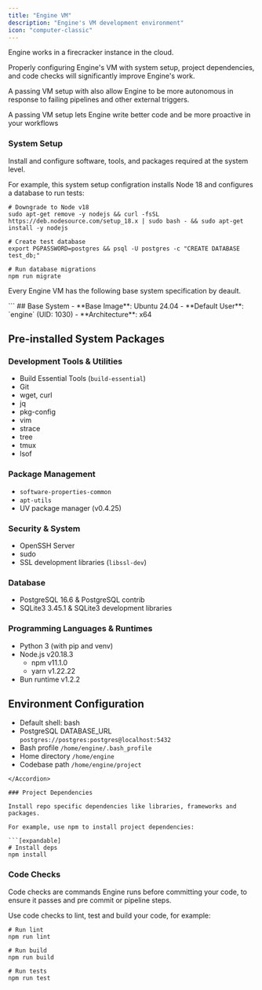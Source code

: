 ```yaml
---
title: "Engine VM"
description: "Engine's VM development environment"
icon: "computer-classic"
---
```


Engine works in a firecracker instance in the cloud.

Properly configuring Engine's VM with system setup, project dependencies, and code checks will significantly improve Engine's work.

A passing VM setup with also allow Engine to be more autonomous in response to failing pipelines and other external triggers.

<Note>
  A passing VM setup lets Engine write better code and be more proactive in your workflows
</Note>

### System Setup

Install and configure software, tools, and  packages required at the system level.

For example, this system setup configration installs Node 18 and configures a database to run tests:

```[expandable]
# Downgrade to Node v18
sudo apt-get remove -y nodejs && curl -fsSL https://deb.nodesource.com/setup_18.x | sudo bash - && sudo apt-get install -y nodejs

# Create test database
export PGPASSWORD=postgres && psql -U postgres -c "CREATE DATABASE test_db;"

# Run database migrations
npm run migrate
```

Every Engine VM has the following base system specification by deault.

<Accordion title="VM base specifications" icon="notes">
  ```
  ## Base System
  - **Base Image**: Ubuntu 24.04
  - **Default User**: `engine` (UID: 1030)
  - **Architecture**: x64
  
  ## Pre-installed System Packages
  
  ### Development Tools & Utilities
  - Build Essential Tools (`build-essential`)
  - Git
  - wget, curl
  - jq
  - pkg-config
  - vim
  - strace
  - tree
  - tmux
  - lsof
  
  ### Package Management
  - `software-properties-common`
  - `apt-utils`
  - UV package manager (v0.4.25)
  
  ### Security & System
  - OpenSSH Server
  - sudo
  - SSL development libraries (`libssl-dev`)
  
  ### Database
  - PostgreSQL 16.6 & PostgreSQL contrib
  - SQLite3 3.45.1 & SQLite3 development libraries
  
  ### Programming Languages & Runtimes
  - Python 3 (with pip and venv)
  - Node.js v20.18.3
    - npm v11.1.0
    - yarn v1.22.22
  - Bun runtime v1.2.2
  
  ## Environment Configuration
  - Default shell: bash
  - PostgreSQL DATABASE_URL `postgres://postgres:postgres@localhost:5432`
  - Bash profile `/home/engine/.bash_profile`
  - Home directory `/home/engine`
  - Codebase path `/home/engine/project`
  ```
</Accordion>

### Project Dependencies

Install repo specific dependencies like libraries, frameworks and packages.

For example, use npm to install project dependencies:

```[expandable]
# Install deps
npm install
```

### Code Checks

Code checks are commands Engine runs before committing your code, to ensure it passes and pre commit or pipeline steps.

Use code checks to lint, test and build your code, for example:

```[expandable]
# Run lint
npm run lint

# Run build
npm run build

# Run tests
npm run test
```